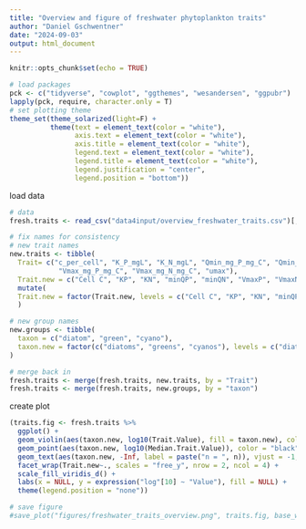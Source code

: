 ```yaml
---
title: "Overview and figure of freshwater phytoplankton traits"
author: "Daniel Gschwentner"
date: "2024-09-03"
output: html_document
---
```


```r
knitr::opts_chunk$set(echo = TRUE)
```

```r
# load packages
pck <- c("tidyverse", "cowplot", "ggthemes", "wesandersen", "ggpubr")
lapply(pck, require, character.only = T)
# set plotting theme
theme_set(theme_solarized(light=F) + 
          theme(text = element_text(color = "white"), 
                axis.text = element_text(color = "white"),
                axis.title = element_text(color = "white"),
                legend.text = element_text(color = "white"),
                legend.title = element_text(color = "white"),
                legend.justification = "center", 
                legend.position = "bottom"))

```

load data

```r
# data
fresh.traits <- read_csv("data4input/overview_freshwater_traits.csv")[,-1]

# fix names for consistency
# new trait names
new.traits <- tibble(
  Trait= c("c_per_cell", "K_P_mgL", "K_N_mgL", "Qmin_mg_P_mg_C", "Qmin_mg_N_mg_C",
            "Vmax_mg_P_mg_C", "Vmax_mg_N_mg_C", "umax"),
  Trait.new = c("Cell C", "KP", "KN", "minQP", "minQN", "VmaxP", "VmaxN", "umax")) %>% 
  mutate(
  Trait.new = factor(Trait.new, levels = c("Cell C", "KP", "KN", "minQP", "minQN", "VmaxP", "VmaxN", "umax"))
  )

# new group names
new.groups <- tibble(
  taxon = c("diatom", "green", "cyano"),
  taxon.new = factor(c("diatoms", "greens", "cyanos"), levels = c("diatoms", "greens", "cyanos"))
)

# merge back in
fresh.traits <- merge(fresh.traits, new.traits, by = "Trait")
fresh.traits <- merge(fresh.traits, new.groups, by = "taxon")
```
create plot 

```r

(traits.fig <- fresh.traits %>%
  ggplot() + 
  geom_violin(aes(taxon.new, log10(Trait.Value), fill = taxon.new), color = "black") + 
  geom_point(aes(taxon.new, log10(Median.Trait.Value)), color = "black", size = 2) + 
  geom_text(aes(taxon.new, -Inf, label = paste("n = ", n)), vjust = -1, col = "white") +
  facet_wrap(Trait.new~., scales = "free_y", nrow = 2, ncol = 4) + 
  scale_fill_viridis_d() + 
  labs(x = NULL, y = expression("log"[10] ~ "Value"), fill = NULL) + 
  theme(legend.position = "none"))

# save figure
#save_plot("figures/freshwater_traits_overview.png", traits.fig, base_width = 10, base_height = 4)

```

